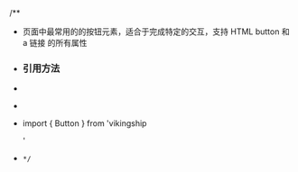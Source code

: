 /\*\*

- 页面中最常用的的按钮元素，适合于完成特定的交互，支持 HTML button 和 a 链接 的所有属性
- ### 引用方法
-
- ```javascript

  ```

- import { Button } from 'vikingship

  '

- ```
  */
  ```
